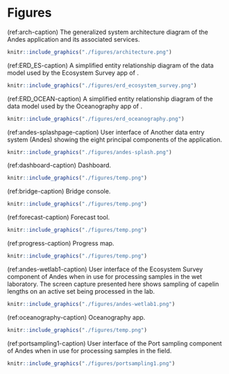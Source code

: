 # Figures

(ref:arch-caption) The generalized system architecture diagram of the Andes application and its associated services.

```r
knitr::include_graphics("./figures/architecture.png")
```
\clearpage


(ref:ERD_ES-caption) A simplified entity relationship diagram of the data model used by the Ecosystem Survey app of \gls{andes}.

```r
knitr::include_graphics("./figures/erd_ecosystem_survey.png")
```
\clearpage


(ref:ERD_OCEAN-caption) A simplified entity relationship diagram of the data model used by the Oceanography app of \gls{andes}.

```r
knitr::include_graphics("./figures/erd_oceanography.png")
```
\clearpage



(ref:andes-splashpage-caption) User interface of Another data entry system (Andes) showing the eight principal components of the application.

```r
knitr::include_graphics("./figures/andes-splash.png")
```
\clearpage



(ref:dashboard-caption) Dashboard.

```r
knitr::include_graphics("./figures/temp.png")
```
\clearpage

(ref:bridge-caption) Bridge console.

```r
knitr::include_graphics("./figures/temp.png")
```
\clearpage

(ref:forecast-caption) Forecast tool.

```r
knitr::include_graphics("./figures/temp.png")
```
\clearpage

(ref:progress-caption) Progress map.

```r
knitr::include_graphics("./figures/temp.png")
```
\clearpage



(ref:andes-wetlab1-caption) User interface of the Ecosystem Survey component of Andes when in use for processing samples in the wet laboratory. The screen capture presented here shows sampling of capelin lengths on an active set being processed in the lab.

```r
knitr::include_graphics("./figures/andes-wetlab1.png")
```
\clearpage

(ref:oceanography-caption) Oceanography app.

```r
knitr::include_graphics("./figures/temp.png")
```
\clearpage


(ref:portsampling1-caption) User interface of the Port sampling component of Andes when in use for processing samples in the field.

```r
knitr::include_graphics("./figures/portsampling1.png")
```
\clearpage

